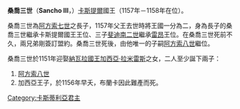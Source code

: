 {{noteTA
|1=zh:若昂; zh-tw:約翰;
|2=zh:曼努埃尔; zh-tw:曼紐;
|3=zh:塞巴斯蒂昂; zh-tw:塞巴斯蒂安;
|4=zh:阿拉贡; zh-tw:亞拉岡;
|5=zh:卡斯蒂利亚; zh-tw:卡斯提爾;
|6=zh:费利佩; zh-tw:菲利普;
|7=zh:杜瓦尔特; zh-tw:杜阿爾特;
|8=zh:费尔南多; zh-tw:斐迪南;
|9=zh:费南度; zh-tw:斐迪南;
|10=zh:腓力; zh-tw:菲利普;
|11=zh:费南多; zh-tw:斐迪南;
|12=zh:曼努埃爾; zh-tw:曼紐;
|13=zh:費南多; zh-tw:斐迪南;
|14=zh:阿拉貢; zh-tw:亞拉岡;
|15=zh:卡斯蒂利亞; zh-tw:卡斯提爾;
|16=zh:費利佩; zh-tw:菲利普;
|17=zh:杜瓦爾特; zh-tw:杜阿爾特;
|18=zh:萊昂; zh-tw:雷昂;
|19=zh:費爾南多; zh-tw:斐迪南;
|20=zh:菲利佩; zh-tw:菲利普
}}
'''桑喬三世'''（'''Sancho III'''，{{bd|1134年||1158年|8月31日|catIdx=S}}）[[卡斯提爾|卡斯提爾]]國王（1157年－1158年在位）。

桑喬三世為[[阿方索七世_(卡斯蒂利亞)|阿方索七世]]之長子，1157年父王去世時將王國一分為二，身為長子的桑喬三世繼承卡斯提爾國王王位、三子[[斐迪南二世_(萊昂)|斐迪南二世]]繼承[[萊昂|雷昂]]王位。在桑喬三世死前不久，兩兄弟剛簽訂盟約。桑喬三世死後，由他唯一的子嗣[[阿方索八世_(卡斯蒂利亞)|阿方索八世]]繼位。

桑喬三世於1151年迎娶[[納瓦拉國王|納瓦拉國王]][[加西亞·拉米雷斯|加西亞·拉米雷斯]]之女{{link-en|納瓦拉的布蘭卡|Blanche of Navarre, Queen of Castile|布蘭卡}}，二人至少誕下兩子：
#[[阿方索八世_(卡斯蒂利亞)|阿方索八世]]
#加西亞王子，於1156年早夭，布蘭卡因此難產而死。

{{s-start}}
{{s-hou|[[伊夫雷亞王朝|伊夫雷亞王朝]]||1134年||1158年8月30日}}
{{s-reg}}
{{s-bef|before=[[阿方索七世_(卡斯蒂利亞)|阿方索七世]]}}
{{s-ttl|title=[[卡斯蒂利亞君主列表|卡斯蒂利亞国王]]|years=1157年8月21日－1158年8月31日}}
{{s-aft|after=[[阿方索八世_(卡斯蒂利亞)|阿方索八世]]}}
{{end box}}

{{卡斯提亞君主}}
[[Category:卡斯蒂利亞君主|Category:卡斯蒂利亞君主]]